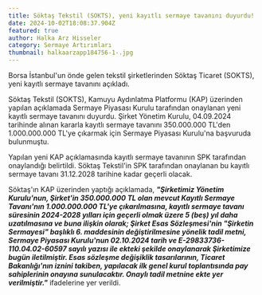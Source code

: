 ```yaml
---
title: Söktaş Tekstil (SOKTS), yeni kayıtlı sermaye tavanını duyurdu!
date: 2024-10-02T18:08:37.904Z
featured: true
author: Halka Arz Hisseler
category: Sermaye Artırımları
thumbnail: halkaarzapp184756-1-.jpg
---
```

Borsa İstanbul'un önde gelen tekstil şirketlerinden Söktaş Ticaret (SOKTS), yeni kayıtlı sermaye tavanını açıkladı.

Söktaş Tekstil (SOKTS), Kamuyu Aydınlatma Platformu (KAP) üzerinden yapılan açıklamada Sermaye Piyasası Kurulu tarafından onaylanan yeni kayıtlı sermaye tavanını duyurdu.  Şirket Yönetim Kurulu, 04.09.2024 tarihinde alınan kararla kayıtlı sermaye tavanını 350.000.000 TL'den 1.000.000.000 TL'ye çıkarmak için Sermaye Piyasası Kurulu'na başvuruda bulunmuştu.

Yapılan yeni KAP açıklamasında kayıtlı sermaye tavanının SPK tarafından onaylandığı belirtildi. Söktaş Tekstil'in SPK tarafından onaylanan bu kayıtlı sermaye tavanı 31.12.2028 tarihine kadar geçerli olacak.

Söktaş'ın KAP üzerinden yaptığı açıklamada, ***"Şirketimiz Yönetim Kurulu'nun, Şirket'in 350.000.000 TL olan mevcut Kayıtlı Sermaye Tavanı'nın 1.000.000.000 TL'ye çıkarılmasına, kayıtlı sermaye tavanı süresinin 2024-2028 yılları için geçerli olmak üzere 5 (beş) yıl daha uzatılmasına ve buna ilişkin olarak; Şirket Esas Sözleşmesi'nin "Şirketin Sermayesi" başlıklı 6. maddesinin değiştirilmesine yönelik tadil metni, Sermaye Piyasası Kurulu'nun 02.10.2024 tarih ve E-29833736-110.04.02-60597 sayılı yazısı ile ekteki şekilde onaylanarak Şirketimize bugün iletilmiştir. Esas sözleşme değişiklik tasarılarının, Ticaret Bakanlığı'nın iznini takiben, yapılacak ilk genel kurul toplantısında pay sahiplerinin onayına sunulacaktır. Onaylı tadil metnine ekte yer verilmiştir."*** ifadelerine yer verildi.